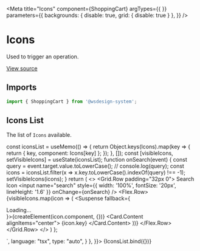 
<Meta
  title="Icons"
  component={ShoppingCart}
  argTypes={{ }}
  parameters={{
    backgrounds: { disable: true, grid: { disable: true } },
  }}
/>

# Icons

Used to trigger an operation.

[View source](https://github.com/actarian/wsdesign-system/tree/main/@icons)

## Imports

```js
import { ShoppingCart } from '@wsdesign-system';
```

## Icons List

The list of `Icons` available.

  const iconsList = useMemo(() => {
    return Object.keys(Icons).map(key => {
      return { key, component: Icons[key] };
    });
  }, []);
  const [visibleIcons, setVisibleIcons] = useState(iconsList);
  function onSearch(event) {
    const query = event.target.value.toLowerCase();
    // console.log(query);
    const icons = iconsList.filter(x => x.key.toLowerCase().indexOf(query) !== -1);
    setVisibleIcons(icons);
  }
  return (
  <>
    <Container>
      <Grid.Row padding="32px 0">
        <Grid>
          <Text type="h4">Search Icon</Text>
          <input name="search" style={{ width: '100%', fontSize: '20px', lineHeight: '1.6' }} onChange={onSearch} />
          <Flex.Row>
            {visibleIcons.map(icon => (
              <Flex key={icon.key}>
                <Card type="alfa" width="180px">
                  <Media height="64px">
                    <Suspense fallback={<div>Loading...</div>}>{createElement(icon.component, {})}</Suspense>
                  </Media>
                  <Card.Content alignItems="center">
                    <Text type="smaller">{icon.key}</Text>
                  </Card.Content>
                </Card>
              </Flex>
            ))}
          </Flex.Row>
        </Grid>
      </Grid.Row>
    </Container>
  </>
  )
};

<Canvas>
  <Story name="icons" parameters={{
    docs: {
      source: {
        code: `import { ShoppingCart } from '@wsdesign-system';
        <ShoppingCart />
        `,
        language: "tsx",
        type: "auto",
      }
    },
  }}>
    {IconsList.bind({})}
  </Story>
</Canvas>

<Canvas>
  <Story name="example">
    <Container>
      <Flex.Row padding="1em">
        <Flex><Activity /></Flex>
        <Flex><Airplay /></Flex>
        <Flex><AlertCircle /></Flex>
        <Flex><AlertOctagon /></Flex>
        <Flex><AlertTriangle /></Flex>
        <Flex><AlignCenter /></Flex>
        <Flex><AlignJustify /></Flex>
      </Flex.Row>
    </Container>
  </Story>
</Canvas>
